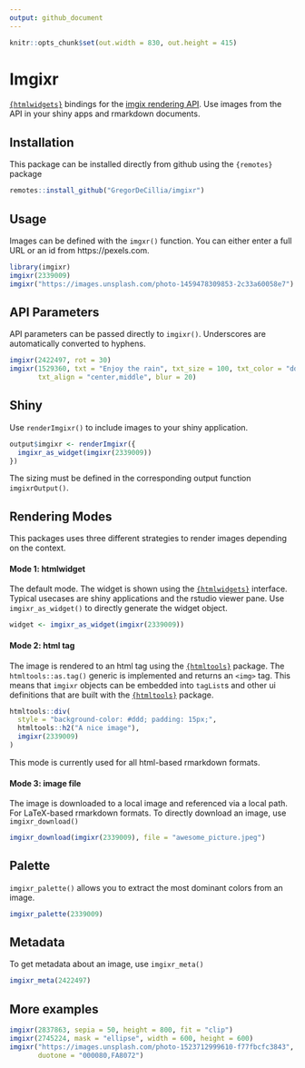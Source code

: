 ```yaml
---
output: github_document
---
```


```r
knitr::opts_chunk$set(out.width = 830, out.height = 415)
```

# Imgixr

[`{htmlwidgets}`] bindings for the [imgix rendering API].
Use images from the API in your shiny apps and rmarkdown documents.

## Installation

This package can be installed directly from github using the `{remotes}` package

```r
remotes::install_github("GregorDeCillia/imgixr")
```

## Usage

Images can be defined with the `imgxr()` function.
You can either enter a full URL or an id from https://pexels.com.

```r
library(imgixr)
imgixr(2339009)
imgixr("https://images.unsplash.com/photo-1459478309853-2c33a60058e7")
```

## API Parameters

API parameters can be passed directly to `imgixr()`.
Underscores are automatically converted to hyphens.

```r
imgixr(2422497, rot = 30)
imgixr(1529360, txt = "Enjoy the rain", txt_size = 100, txt_color = "ddd", 
       txt_align = "center,middle", blur = 20)
```

## Shiny

Use `renderImgixr()` to include images to your shiny application.

```r
output$imgixr <- renderImgixr({
  imgixr_as_widget(imgixr(2339009))
})
```

The sizing must be defined in the corresponding output function `imgixrOutput()`.

## Rendering Modes

This packages uses three different strategies to render images depending on
the context. 

#### Mode 1: htmlwidget

The default mode.
The widget is shown using the [`{htmlwidgets}`] interface.
Typical usecases are shiny applications and the rstudio viewer pane.
Use `imgixr_as_widget()` to directly generate the widget object.

```r
widget <- imgixr_as_widget(imgixr(2339009))
```

#### Mode 2: html tag

The image is rendered to an html tag using the [`{htmltools}`] package.
The `htmltools::as.tag()` generic is implemented and returns an `<img>` tag. 
This means that `imgixr` objects can be embedded into `tagList`s and other ui definitions that are built with the [`{htmltools}`] package.

```r
htmltools::div(
  style = "background-color: #ddd; padding: 15px;",
  htmltools::h2("A nice image"),
  imgixr(2339009)
)
```

This mode is currently used for all html-based rmarkdown formats.

#### Mode 3: image file

The image is downloaded to a local image and referenced via a local path.
For LaTeX-based rmarkdown formats.
To directly download an image, use `imgixr_download()`

```r
imgixr_download(imgixr(2339009), file = "awesome_picture.jpeg")
```

## Palette

`imgixr_palette()` allows you to extract the most dominant colors from an image.

```r
imgixr_palette(2339009)
```

## Metadata

To get metadata about an image, use `imgixr_meta()`

```r
imgixr_meta(2422497)
```


## More examples

```r
imgixr(2837863, sepia = 50, height = 800, fit = "clip")
imgixr(2745224, mask = "ellipse", width = 600, height = 600)
imgixr("https://images.unsplash.com/photo-1523712999610-f77fbcfc3843", 
       duotone = "000080,FA8072")
```

[imgix rendering API]: https://docs.imgix.com/apis/rendering
[`{htmlwidgets}`]: https://www.htmlwidgets.org/
[`{htmltools}`]: https://rstudio.github.io/htmltools/
